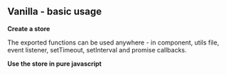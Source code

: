 



<Meta title="Vanilla/Basic usage" parameters={defaultDocParams()} />

<Installation />

## Vanilla - basic usage

**Create a store**

The exported functions can be used anywhere - in component, utils file, event listener, setTimeout, setInterval and promise callbacks.

<CodeView
	componentName="VanillaStore"
	jsContent={StateJsContent}
	tsContent={StateTsContent}
/>

**Use the store in pure javascript**

<CodeView
	componentName="VanillaBasicUsage"
	jsContent={BasicUsageJsContent}
	tsContent={BasicUsageTsContent}
/>
